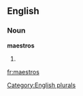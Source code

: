 
==English==

===Noun===
'''maestros'''

# {{plural of|[[maestro]]}}

[[Category:English plurals]]

[[fr:maestros]]